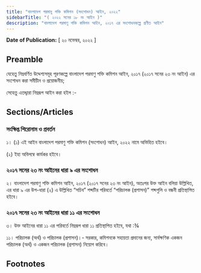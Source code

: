 ```yaml
---
title: "বাংলাদেশ পরমানু শক্তি কমিশন (সংশোধন) আইন, ২০২২"
sidebarTitle: "( ২০২২ সনের ১৮ নং আইন )"
description: "বাংলাদেশ পরমাণু শক্তি কমিশন আইন, ২০১৭ এর সংশোধনকল্পে প্রণীত আইন"
---
```


**Date of Publication:** [ ২০ নভেম্বর, ২০২২ ]

## Preamble

যেহেতু নিম্নবর্ণিত উদ্দেশ্যসমূহ পূরণকল্পে বাংলাদেশ পরমাণু শক্তি কমিশন আইন, ২০১৭ (২০১৭ সনের ২৩ নং আইন) এর সংশোধন করা সমীচীন ও প্রয়োজনীয়;

সেহেতু এতদ্দ্বারা নিম্নরূপ আইন করা হইল :-

## Sections/Articles

### সংক্ষিপ্ত শিরোনাম ও প্রবর্তন

১। (১) এই আইন বাংলাদেশ পরমাণু শক্তি কমিশন (সংশোধন) আইন, ২০২২ নামে অভিহিত হইবে।

(২) ইহা অবিলম্বে কার্যকর হইবে।

### ২০১৭ সনের ২৩ নং আইনের ধারা ৯ এর সংশোধন

২। বাংলাদেশ পরমাণু শক্তি কমিশন আইন, ২০১৭ (২০১৭ সনের ২৩ নং আইন), অতঃপর উক্ত আইন বলিয়া উল্লিখিত, এর ধারা ৯ এর উপ-ধারা (২) এ উল্লিখিত “সচিব” শব্দটির পরিবর্তে “পরিচালক (প্রশাসন)” শব্দগুলি ও বন্ধনী প্রতিস্থাপিত হইবে।

### ২০১৭ সনের ২৩ নং আইনের ধারা ১১ এর সংশোধন

৩। উক্ত আইনের ধারা ১১ এর পরিবর্তে নিম্নরূপ ধারা ১১ প্রতিস্থাপিত হইবে, যথা :¾

১১। পরিচালক (অর্থ) ও পরিচালক (প্রশাসন)।- সরকার, কমিশনকে সহায়তা প্রদানের জন্য, সার্বক্ষণিক একজন পরিচালক (অর্থ) ও একজন পরিচালক (প্রশাসন) নিয়োগ করিবে।

## Footnotes
